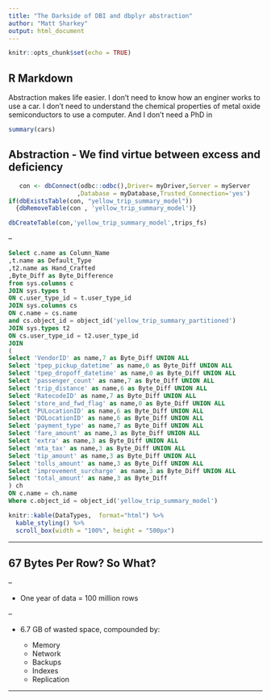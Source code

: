 ```yaml
---
title: "The Darkside of DBI and dbplyr abstraction"
author: "Matt Sharkey"
output: html_document
---
```


```r
knitr::opts_chunk$set(echo = TRUE)
```

## R Markdown

Abstraction makes life easier.  I don't need to know how an enginer works to use a car.  I don't need to understand the chemical properties of metal oxide semiconductors to use a computer.  And I don't need a PhD in   

```r
summary(cars)
```
## Abstraction - We find virtue between excess and deficiency


```r
   con <- dbConnect(odbc::odbc(),Driver= myDriver,Server = myServer
                   ,Database = myDatabase,Trusted_Connection='yes')
if(dbExistsTable(con, "yellow_trip_summary_model"))
  {dbRemoveTable(con , 'yellow_trip_summary_model')}
```

```r
dbCreateTable(con,'yellow_trip_summary_model',trips_fs)
```

--

```sql
Select c.name as Column_Name 
,t.name as Default_Type
,t2.name as Hand_Crafted
,Byte_Diff as Byte_Difference 
from sys.columns c
JOIN sys.types t
ON c.user_type_id = t.user_type_id
JOIN sys.columns cs
ON c.name = cs.name
and cs.object_id = object_id('yellow_trip_summary_partitioned')
JOIN sys.types t2
ON cs.user_type_id = t2.user_type_id
JOIN
(
Select 'VendorID' as name,7 as Byte_Diff UNION ALL
Select 'tpep_pickup_datetime' as name,0 as Byte_Diff UNION ALL
Select 'tpep_dropoff_datetime' as name,0 as Byte_Diff UNION ALL
Select 'passenger_count' as name,7 as Byte_Diff UNION ALL
Select 'trip_distance' as name,6 as Byte_Diff UNION ALL
Select 'RatecodeID' as name,7 as Byte_Diff UNION ALL
Select 'store_and_fwd_flag' as name,0 as Byte_Diff UNION ALL
Select 'PULocationID' as name,6 as Byte_Diff UNION ALL
Select 'DOLocationID' as name,6 as Byte_Diff UNION ALL
Select 'payment_type' as name,7 as Byte_Diff UNION ALL
Select 'fare_amount' as name,3 as Byte_Diff UNION ALL
Select 'extra' as name,3 as Byte_Diff UNION ALL
Select 'mta_tax' as name,3 as Byte_Diff UNION ALL
Select 'tip_amount' as name,3 as Byte_Diff UNION ALL
Select 'tolls_amount' as name,3 as Byte_Diff UNION ALL
Select 'improvement_surcharge' as name,3 as Byte_Diff UNION ALL
Select 'total_amount' as name,3 as Byte_Diff 
) ch
ON c.name = ch.name
Where c.object_id = object_id('yellow_trip_summary_model')
```

```r
knitr::kable(DataTypes,  format="html") %>% 
  kable_styling() %>%
  scroll_box(width = "100%", height = "500px")
```

---

## 67 Bytes Per Row?  So What?

--

- One year of data = 100 million rows

--

- 6.7 GB of wasted space, compounded by:

  * Memory
  * Network
  * Backups
  * Indexes
  * Replication
  
  
---